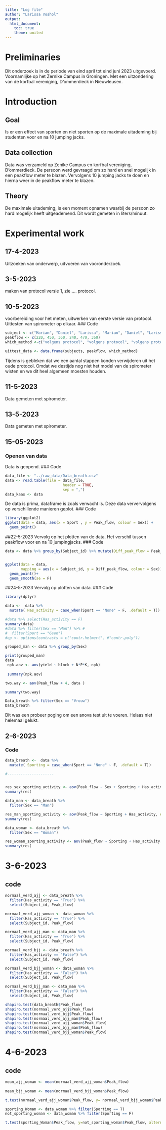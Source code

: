 ```yaml
---
title: "Log file"
author: "Larissa Voshol"
output:
  html_document:
    toc: true
    theme: united
---
```



# Preliminaries
Dit onderzoek is in de periode van eind april tot eind juni 2023 uitgevoerd. Voornamlijke op het Zernike Campus in Groningen. Met een uitzondering van de korfbal vereniging, D'ommerdieck in Nieuwleusen.

# Introduction

## Goal
Is er een effect van sporten en niet sporten op de maximale uitademing bij studenten voor en na 10 jumping jacks.

## Data collection
Data was verzameld op Zenike Campus en korfbal vereniging, D'ommerdieck. De persoon werd gevraagd om zo hard en snel mogelijk in een peakflow meter te blazen. Vervolgens 10 jumping jacks te doen en hierna weer in de peakflow meter te blazen.

## Theory
De maximale uitademing, is een moment opnamen waarbij de persoon zo hard mogelijk heeft uitgeademend. Dit wordt gemeten in liters/minuut.


# Experimental work
## 17-4-2023
Uitzoeken van onderwerp, uitvoeren van vooronderzoek.

## 3-5-2023
maken van protocol versie 1, zie .... protocol.

## 10-5-2023
voorbereiding voor het meten, uitwerken van eerste versie van protocol.
Uittesten van spirometer op elkaar.
### Code
```r
subject <- c("Marian", "Daniel", "Larissa", "Marian", "Daniel", "Larissa")
peakflow <- c(220, 450, 360, 240, 470, 360)
which_method <-c("volgens protocol", "volgens protocol", "volgens protocol","nieuw protocol waarbij we een aantal tussenstappen hebben verwijderd, bij het gebruik van de spirometer", "nieuw protocol waarbij we een aantal tussenstappen hebben verwijderd, bij het gebruik van de spirometer", "nieuw protocol waarbij we een aantal tussenstappen hebben verwijderd, bij het gebruik van de spirometer")

uittest_data <- data.frame(subjects, peakflow, which_method)

```
Tijdens is gebleken dat we een aantal stappen konden verwijderen uit het oude protocol. Omdat we destijds nog niet het model van de spirometer wisten en we dit heel algemeen moesten houden.

## 11-5-2023
Data gemeten met spirometer.

## 13-5-2023
Data gemeten met spirometer.

## 15-05-2023

### Openen van data

Data is geopend.
### Code
```r

data_file <- "../raw_data/Data_breath.csv"
data <- read.table(file = data_file,
                          header = TRUE,
                          sep = ",")
data_kaas <- data

```
De data is prima, dataframe is zoals verwacht is.
Deze data ververvolgens op verschillende manieren geplot.
### Code
```r
library(ggplot2)
ggplot(data = data, aes(x = Sport , y = Peak_flow, colour = Sex)) + 
  geom_point()

```

##22-5-2023
Vervolg op het plotten van de data. Het verschil tussen peakflow voor en na 10 jumpingjacks.
### Code
```r

data <- data %>% group_by(Subject_id) %>% mutate(Diff_peak_flow = Peak_flow[2] - Peak_flow[1])


ggplot(data = data,
       mapping = aes(x = Subject_id, y = Diff_peak_flow, colour = Sex)) +
  geom_point()+
  geom_smooth(se = F)

```

##24-5-2023
Vervolg op plotten van data.
### Code
```r
library(dplyr)

data <-  data %>%
  mutate( Has_activity = case_when(Sport == "None" ~ F, .default = T))

#data %>% select(Has_activity == F) 
summary(data)
#data %>% filter(Sex == "Man") %>% #
#  filter(Sport == "Geen")
#op <- options(contrasts = c("contr.helmert", #"contr.poly"))

grouped_man <- data %>% group_by(Sex)

print(grouped_man)
data
 npk.aov <- aov(yield ~ block + N*P*K, npk) 
 
 summary(npk.aov)

two.way <- aov(Peak_flow + 4, data )

summary(two.way)

Data_breath %>% filter(Sex == "Vrouw")
Data_breath

```
Dit was een probeer poging om een anova test uit te voeren. Helaas niet helemaal gelukt.

## 2-6-2023
### Code
```r
data_breath <-  data %>%
  mutate( Sporting = case_when(Sport == "None" ~ F, .default = T)) 

#---------------------


res_sex_sporting_activity <- aov(Peak_flow ~ Sex + Sporting + Has_activity, data = data_breath)
summary(res)

data_man <- data_breath %>%
  filter(Sex == "Man")

res_man_sporting_activity <- aov(Peak_flow ~ Sporting + Has_activity, data = data_man)
summary(res)

data_woman <- data_breath %>%
  filter(Sex == "Woman")

res_woman_sporting_activity <- aov(Peak_flow ~ Sporting + Has_activity, data = data_woman)
summary(res)

```
# 3-6-2023
## code
```r
normaal_verd_ajj <- data_breath %>%
  filter(Has_activity == "True") %>%
  select(Subject_id, Peak_flow)

normaal_verd_ajj_woman <- data_woman %>%
  filter(Has_activity == "True") %>%
  select(Subject_id, Peak_flow)

normaal_verd_ajj_man <- data_man %>%
  filter(Has_activity == "True") %>%
  select(Subject_id, Peak_flow)

normaal_verd_bjj <- data_breath %>%
  filter(Has_activity == "False") %>%
  select(Subject_id, Peak_flow)

normaal_verd_bjj_woman <- data_woman %>%
  filter(Has_activity == "False") %>%
  select(Subject_id, Peak_flow)

normaal_verd_bjj_man <- data_man %>%
  filter(Has_activity == "False") %>%
  select(Subject_id, Peak_flow)

shapiro.test(data_breath$Peak_flow)
shapiro.test(normaal_verd_ajj$Peak_flow)
shapiro.test(normaal_verd_bjj$Peak_flow)
shapiro.test(normaal_verd_ajj_man$Peak_flow)
shapiro.test(normaal_verd_ajj_woman$Peak_flow)
shapiro.test(normaal_verd_bjj_man$Peak_flow)
shapiro.test(normaal_verd_bjj_woman$Peak_flow)

```
# 4-6-2023
## code
```r
mean_ajj_woman <- mean(normaal_verd_ajj_woman$Peak_flow)
  
mean_bjj_woman <- mean(normaal_verd_bjj_woman$Peak_flow)

t.test(normaal_verd_ajj_woman$Peak_flow, y= normaal_verd_bjj_woman$Peak_flow, alternative ="two.sided", paired = TRUE)

sporting_Woman <- data_woman %>% filter(Sporting == T)
not_sporting_woman <- data_woman %>% filter(Sporting == F)

t.test(sporting_Woman$Peak_flow, y=not_sporting_woman$Peak_flow, alternative = "greater")
```


